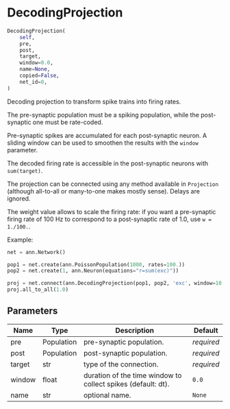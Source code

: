 # DecodingProjection { #ANNarchy.inputs.DecodingProjection.DecodingProjection }

```python
DecodingProjection(
    self,
    pre,
    post,
    target,
    window=0.0,
    name=None,
    copied=False,
    net_id=0,
)
```

Decoding projection to transform spike trains into firing rates.

The pre-synaptic population must be a spiking population, while the post-synaptic one must be rate-coded.

Pre-synaptic spikes are accumulated for each post-synaptic neuron. A sliding window can be used to smoothen the results with the ``window`` parameter.

The decoded firing rate is accessible in the post-synaptic neurons with `sum(target)`.

The projection can be connected using any method available in `Projection` (although all-to-all or many-to-one makes mostly sense). Delays are ignored.

The weight value allows to scale the firing rate: if you want a pre-synaptic firing rate of 100 Hz to correspond to a post-synaptic rate of 1.0, use ``w = 1./100.``.

Example:

```python
net = ann.Network()

pop1 = net.create(ann.PoissonPopulation(1000, rates=100.))
pop2 = net.create(1, ann.Neuron(equations="r=sum(exc)"))

proj = net.connect(ann.DecodingProjection(pop1, pop2, 'exc', window=10.0))
proj.all_to_all(1.0)
```

## Parameters {.doc-section .doc-section-parameters}

| Name   | Type       | Description                                                  | Default    |
|--------|------------|--------------------------------------------------------------|------------|
| pre    | Population | pre-synaptic population.                                     | _required_ |
| post   | Population | post-synaptic population.                                    | _required_ |
| target | str        | type of the connection.                                      | _required_ |
| window | float      | duration of the time window to collect spikes (default: dt). | `0.0`      |
| name   | str        | optional name.                                               | `None`     |